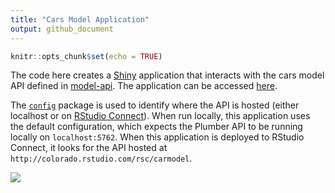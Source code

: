 ```yaml
---
title: "Cars Model Application"
output: github_document
---
```


```r
knitr::opts_chunk$set(echo = TRUE)
```

The code here creates a [Shiny](https://shiny.rstudio.com) application that interacts with the cars model API defined in [model-api](../model-api). The application can be accessed [here](http://colorado.rstudio.com/rsc/car-model-app/).

The [`config`](https://github.com/rstudio/config) package is used to identify where the API is hosted (either localhost or on [RStudio Connect](https://www.rstudio.com/products/connect/)). When run locally, this application uses the default configuration, which expects the Plumber API to be running locally on `localhost:5762`. When this application is deployed to RStudio Connect, it looks for the API hosted at `http://colorado.rstudio.com/rsc/carmodel`.

[![](images/app-demo.gif)](http://colorado.rstudio.com/rsc/car-model-app/)